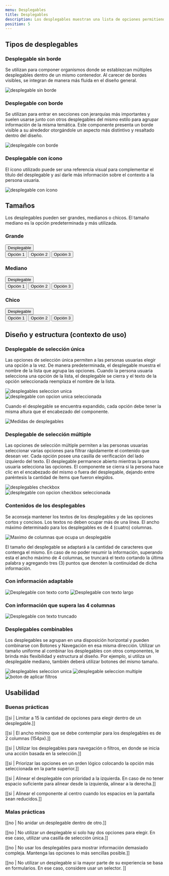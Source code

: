 ```yaml
---
menu: Desplegables
title: Desplegables
description: Los desplegables muestran una lista de opciones permitiendo que una persona usuaria pueda seleccionar una o varias en simultáneo. Una opción seleccionada puede usarse como una acción para filtrar u ordenar el contenido existente.
position: 5
---
```


## Tipos de desplegables

### Desplegable sin borde

Se utilizan para componer organismos donde se establezcan múltiples desplegables dentro de un mismo contenedor. Al carecer de bordes visibles, se integran de manera más fluida en el diseño general.

<div className="content-3">
  <img src="/componentes/desplegable/sin-borde.svg" alt="desplegable sin borde" />
</div>

### Desplegable con borde

Se utilizan para entrar en secciones con jerarquías más importantes y suelen usarse junto con otros desplegables del mismo estilo para agrupar información de la misma temática. Este componente presenta un borde visible a su alrededor otorgándole un aspecto más distintivo y resaltado dentro del diseño.

<div className="content-3">
  <img src="/componentes/desplegable/con-borde.svg" alt="desplegable con borde" />
</div>

### Desplegable con ícono

El ícono utilizado puede ser una referencia visual para complementar el título del desplegable y así darle más información sobre el contexto a la persona usuaria. 

<div className="content-3">
  <img src="/componentes/desplegable/con-icono.svg" alt="desplegable con ícono" />
</div>

## Tamaños

Los desplegables pueden ser grandes, medianos o chicos. El tamaño mediano es la opción predeterminada y más utilizada.

<div className="content-3 mt-5 justify-content-between align-items-start flex-wrap">
  <div className="dropdown mb-3 mr-2"> 
    <h3 className="mb-3">Grande</h3>
    <button
      type="button"
      className="btn btn-dropdown btn-dropdown-border btn-dropdown-lg dropdown-toggle"
      data-toggle="dropdown"
      aria-haspopup="true"
      aria-expanded="false"
    >
      Desplegable
    </button>
    <div className="dropdown-menu">
      <button className="dropdown-item" type="button">
        Opción 1
      </button>
      <button className="dropdown-item" type="button">
        Opción 2
      </button>
      <button className="dropdown-item" type="button">
        Opción 3
      </button>
    </div>
  </div>
  <div className="dropdown mb-3 mr-2">
    <h3 className="mb-3">Mediano</h3>
    <button
      type="button"
      className="btn btn-dropdown btn-dropdown-border dropdown-toggle"
      data-toggle="dropdown"
      aria-haspopup="true"
      aria-expanded="false"
    >
      Desplegable
    </button>
    <div className="dropdown-menu">
      <button className="dropdown-item" type="button">
        Opción 1
      </button>
      <button className="dropdown-item" type="button">
        Opción 2
      </button>
      <button className="dropdown-item" type="button">
        Opción 3
      </button>
    </div>
  </div>
  <div className="dropdown mb-3 mr-2">
    <h3 className="mb-3">Chico</h3>
    <button
      type="button"
      className="btn btn-dropdown btn-dropdown-border btn-dropdown-sm dropdown-toggle"
      data-toggle="dropdown"
      aria-haspopup="true"
      aria-expanded="false"
    >
      Desplegable
    </button>
    <div className="dropdown-menu">
      <button className="dropdown-item" type="button">
        Opción 1
      </button>
      <button className="dropdown-item" type="button">
        Opción 2
      </button>
      <button className="dropdown-item" type="button">
        Opción 3
      </button>
    </div>
  </div>
</div>

## Diseño y estructura (contexto de uso)

### Desplegable de selección única

Las opciones de selección única permiten a las personas usuarias elegir una opción a la vez. De manera predeterminada, el desplegable muestra el nombre de la lista que agrupa las opciones. Cuando la persona usuaria selecciona una opción de la lista, el desplegable se cierra y el texto de la opción seleccionada reemplaza el nombre de la lista.

<div className="content-3 align-items-start flex-wrap flex-lg-nowrap gap-2 justify-content-center mt-4">
  <div className="w-75 w-lg-50">
    <img src="/componentes/desplegable/desplegable-radio.svg" alt="desplegables seleccion unica"  className="m-0 w-100"/>
  </div>
  <div className="w-75 w-lg-50">
    <img src="/componentes/desplegable/desplegable-radio-ok.svg" alt="desplegable con opcion unica seleccionada"  className="m-0 w-100"/>
  </div>
</div>

Cuando el desplegable se encuentra expandido, cada opción debe tener la misma altura que el encabezado del componente.

<div className="text-center pt-3 pb-2">
  <img src="/componentes/desplegable/sizes.svg" alt="Medidas de desplegables" />
</div>

### Desplegable de selección múltiple

Las opciones de selección múltiple permiten a las personas usuarias seleccionar varias opciones para filtrar rápidamente el contenido que desean ver. Cada opción posee una casilla de verificación del lado izquierdo del texto. El desplegable permanece abierto mientras la persona usuaria selecciona las opciones. El componente se cierra si la persona hace clic en el encabezado del mismo o fuera del desplegable, dejando entre paréntesis la cantidad de ítems que fueron elegidos.

<div className="content-3 align-items-start flex-wrap flex-lg-nowrap gap-2 justify-content-center mt-4">
  <div className="w-75 w-lg-50">
      <img src="/componentes/desplegable/desplegable-check.svg" alt="desplegables checkbox"  className="w-100 mt-2"/>
  </div>
  <div className="w-75 w-lg-50">
    <img src="/componentes/desplegable/desplegable-check-ok.svg" alt="desplegable con opcion checkbox seleccionada"  className=" w-100 mt-2"/>
  </div>
</div>

### Contenidos de los desplegables

Se aconseja mantener los textos de los desplegables y de las opciones cortos y concisos. Los textos no deben ocupar más de una línea. El ancho máximo determinado para los desplegables es de 4 (cuatro) columnas.  

<div className="pt-3 pb-5">
  <div className="card py-3 px-4 m-auto w-fit-content">
    <div className="d-flex justify-content-center">
      <img src="/componentes/desplegable/grid.svg" alt="Maximo de columnas que ocupa un desplegable" className="" />
    </div>
  </div>
</div>

El tamaño del desplegable se adaptará a la cantidad de caracteres que contenga el mismo. En caso de no poder resumir la información, superando esta el ancho máximo de 4 columnas, se truncará el texto cortando la última palabra y agregando tres (3) puntos que denoten la continuidad de dicha información.

### Con información adaptable

<div className="gap-2 d-flex flex-wrap">
  <img src="/componentes/desplegable/modalidad.svg" alt="Desplegable con texto corto" className="m-0"/>
  <img src="/componentes/desplegable/tipo-de-info.svg" alt="Desplegable con texto largo" className="m-0"/>
</div>

### Con información que supera las 4 columnas

<img src="/componentes/desplegable/truncado.svg" alt="Desplegable con texto truncado" />

### Desplegables combinables

Los desplegables se agrupan en una disposición horizontal y pueden combinarse con Botones y Navegación en esa misma dirección. Utilizar un tamaño uniforme al combinar los desplegables con otros componentes, le brinda más flexibilidad y estructura al diseño. Por ejemplo, si utiliza un desplegable mediano, también deberá utilizar botones del mismo tamaño. 

<div className="content-3 align-items-start flex-wrap gap-2 justify-content-center mt-4">
  <img src="/componentes/desplegable/comb-1.svg" alt="desplegables seleccion unica" className="m-0"/>
  <img src="/componentes/desplegable/comb-2.svg" alt="desplegable seleccion multiple" className="m-0"/>
  <img src="/componentes/desplegable/comb-3.svg" alt="boton de aplicar filtros" className="m-0"/>
</div>

## Usabilidad

### Buenas prácticas

[[si | Limitar a 15 la cantidad de opciones para elegir dentro de un desplegable.]]

[[si | El ancho mínimo que se debe contemplar para los desplegables es de 2 columnas (154px).]]

[[si | Utilizar los desplegables para navegación o filtros, en donde se inicia una acción basada en la selección.]]

[[si | Priorizar las opciones en un orden lógico colocando la opción más seleccionada en la parte superior.]]

[[si | Alinear el desplegable con prioridad a la izquierda. En caso de no tener espacio suficiente para alinear desde la izquierda, alinear a la derecha.]]

[[si | Alinear el componente al centro cuando los espacios en la pantalla sean reducidos.]]

### Malas prácticas

[[no | No anidar un desplegable dentro de otro.]]

[[no | No utilizar un desplegable si solo hay dos opciones para elegir. En ese caso, utilizar una casilla de selección única.]]

[[no | No usar los desplegables para mostrar información demasiado compleja. Mantenga las opciones lo más sencillas posible.]]

[[no | No utilizar un desplegable si la mayor parte de su experiencia se basa en formularios. En ese caso, considere usar un selector. ]]
